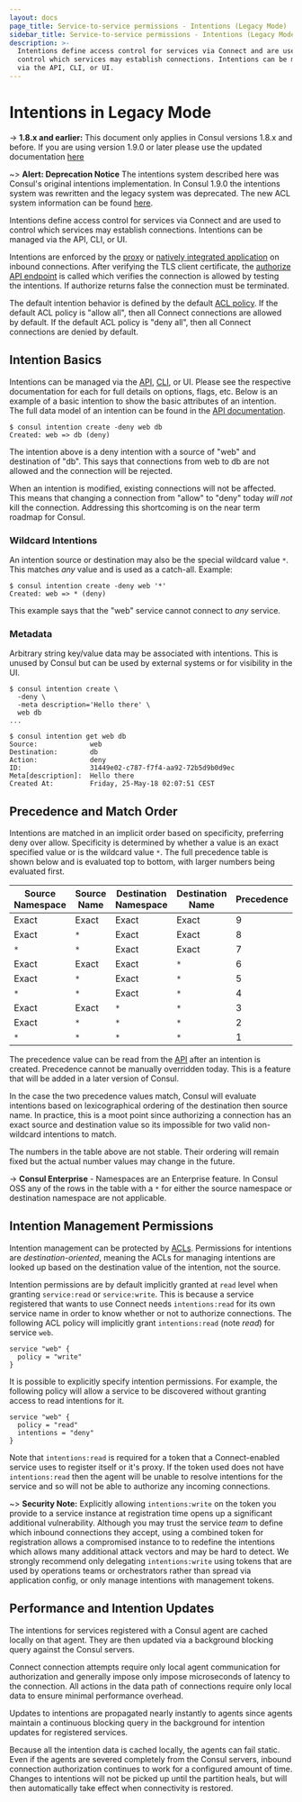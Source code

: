 ```yaml
---
layout: docs
page_title: Service-to-service permissions - Intentions (Legacy Mode)
sidebar_title: Service-to-service permissions - Intentions (Legacy Mode)
description: >-
  Intentions define access control for services via Connect and are used to
  control which services may establish connections. Intentions can be managed
  via the API, CLI, or UI.
---
```


# Intentions in Legacy Mode

-> **1.8.x and earlier:** This document only applies in Consul versions 1.8.x
and before. If you are using version 1.9.0 or later please use the updated
documentation [here](/docs/connect/intentions)

~> **Alert: Deprecation Notice** The intentions system described here was
Consul's original intentions implementation. In Consul 1.9.0 the intentions
system was rewritten and the legacy system was deprecated. The new ACL system
information can be found [here](/docs/connect/intentions).

Intentions define access control for services via Connect and are used
to control which services may establish connections. Intentions can be
managed via the API, CLI, or UI.

Intentions are enforced by the [proxy](/docs/connect/proxies)
or [natively integrated application](/docs/connect/native) on
inbound connections. After verifying the TLS client certificate, the
[authorize API endpoint](/api-docs/agent/connect#authorize) is called which verifies the connection
is allowed by testing the intentions. If authorize returns false the
connection must be terminated.

The default intention behavior is defined by the default
[ACL policy](https://learn.hashicorp.com/tutorials/consul/access-control-setup-production). If the default ACL policy is "allow all",
then all Connect connections are allowed by default. If the default ACL policy
is "deny all", then all Connect connections are denied by default.

## Intention Basics

Intentions can be managed via the [API](#), [CLI](#),
or UI. Please see the respective documentation for each for full details
on options, flags, etc.
Below is an example of a basic intention to show the basic attributes
of an intention. The full data model of an intention can be found in the
[API documentation](#).

```shell-session
$ consul intention create -deny web db
Created: web => db (deny)
```

The intention above is a deny intention with a source of "web" and
destination of "db". This says that connections from web to db are not
allowed and the connection will be rejected.

When an intention is modified, existing connections will not be affected.
This means that changing a connection from "allow" to "deny" today
_will not_ kill the connection. Addressing this shortcoming is on
the near term roadmap for Consul.

### Wildcard Intentions

An intention source or destination may also be the special wildcard
value `*`. This matches _any_ value and is used as a catch-all. Example:

```shell-session
$ consul intention create -deny web '*'
Created: web => * (deny)
```

This example says that the "web" service cannot connect to _any_ service.

### Metadata

Arbitrary string key/value data may be associated with intentions. This
is unused by Consul but can be used by external systems or for visibility
in the UI.

```shell-session
$ consul intention create \
  -deny \
  -meta description='Hello there' \
  web db
...

$ consul intention get web db
Source:             web
Destination:        db
Action:             deny
ID:                 31449e02-c787-f7f4-aa92-72b5d9b0d9ec
Meta[description]:  Hello there
Created At:         Friday, 25-May-18 02:07:51 CEST
```

## Precedence and Match Order

Intentions are matched in an implicit order based on specificity, preferring
deny over allow. Specificity is determined by whether a value is an exact
specified value or is the wildcard value `*`.
The full precedence table is shown below and is evaluated
top to bottom, with larger numbers being evaluated first.

| Source Namespace | Source Name | Destination Namespace | Destination Name | Precedence |
| ---------------- | ----------- | --------------------- | ---------------- | ---------- |
| Exact            | Exact       | Exact                 | Exact            | 9          |
| Exact            | `*`         | Exact                 | Exact            | 8          |
| `*`              | `*`         | Exact                 | Exact            | 7          |
| Exact            | Exact       | Exact                 | `*`              | 6          |
| Exact            | `*`         | Exact                 | `*`              | 5          |
| `*`              | `*`         | Exact                 | `*`              | 4          |
| Exact            | Exact       | `*`                   | `*`              | 3          |
| Exact            | `*`         | `*`                   | `*`              | 2          |
| `*`              | `*`         | `*`                   | `*`              | 1          |

The precedence value can be read from the [API](/api/connect/intentions)
after an intention is created.
Precedence cannot be manually overridden today. This is a feature that will
be added in a later version of Consul.

In the case the two precedence values match, Consul will evaluate
intentions based on lexicographical ordering of the destination then
source name. In practice, this is a moot point since authorizing a connection
has an exact source and destination value so its impossible for two
valid non-wildcard intentions to match.

The numbers in the table above are not stable. Their ordering will remain
fixed but the actual number values may change in the future.

-> **Consul Enterprise** - Namespaces are an Enterprise feature. In Consul OSS any of the rows in
the table with a `*` for either the source namespace or destination namespace are not applicable.

## Intention Management Permissions

Intention management can be protected by [ACLs](https://learn.hashicorp.com/tutorials/consul/access-control-setup-production).
Permissions for intentions are _destination-oriented_, meaning the ACLs
for managing intentions are looked up based on the destination value
of the intention, not the source.

Intention permissions are by default implicitly granted at `read` level
when granting `service:read` or `service:write`. This is because a
service registered that wants to use Connect needs `intentions:read`
for its own service name in order to know whether or not to authorize
connections. The following ACL policy will implicitly grant `intentions:read`
(note _read_) for service `web`.

```hcl
service "web" {
  policy = "write"
}
```

It is possible to explicitly specify intention permissions. For example,
the following policy will allow a service to be discovered without granting
access to read intentions for it.

```hcl
service "web" {
  policy = "read"
  intentions = "deny"
}
```

Note that `intentions:read` is required for a token that a Connect-enabled
service uses to register itself or it's proxy. If the token used does not
have `intentions:read` then the agent will be unable to resolve intentions
for the service and so will not be able to authorize any incoming connections.

~> **Security Note:** Explicitly allowing `intentions:write` on the token you
provide to a service instance at registration time opens up a significant
additional vulnerability. Although you may trust the service _team_ to define
which inbound connections they accept, using a combined token for registration
allows a compromised instance to to redefine the intentions which allows many
additional attack vectors and may be hard to detect. We strongly recommend only
delegating `intentions:write` using tokens that are used by operations teams or
orchestrators rather than spread via application config, or only manage
intentions with management tokens.

## Performance and Intention Updates

The intentions for services registered with a Consul agent are cached
locally on that agent. They are then updated via a background blocking query
against the Consul servers.

Connect connection attempts require only local agent
communication for authorization and generally impose only impose microseconds
of latency to the connection. All actions in the data path of connections
require only local data to ensure minimal performance overhead.

Updates to intentions are propagated nearly instantly to agents since agents
maintain a continuous blocking query in the background for intention updates
for registered services.

Because all the intention data is cached locally, the agents can fail static.
Even if the agents are severed completely from the Consul servers, inbound
connection authorization continues to work for a configured amount of time.
Changes to intentions will not be picked up until the partition heals, but
will then automatically take effect when connectivity is restored.
